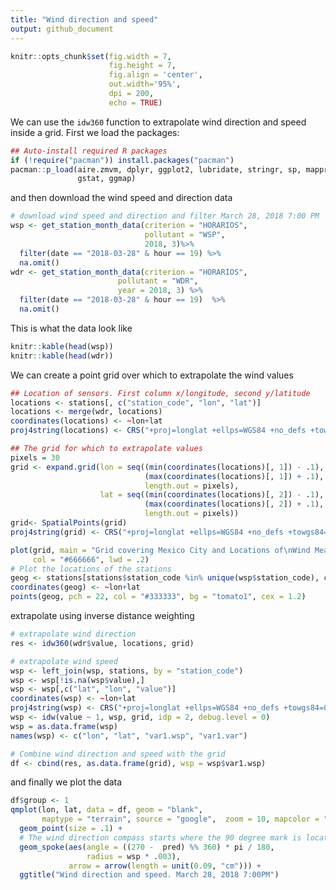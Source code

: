 ```yaml
---
title: "Wind direction and speed"
output: github_document
---
```


```r
knitr::opts_chunk$set(fig.width = 7, 
                      fig.height = 7,
                      fig.align = 'center',
                      out.width='95%', 
                      dpi = 200,
                      echo = TRUE)
```

We can use the ```idw360``` function to extrapolate wind direction and speed inside a grid. First we load the packages:

```r
## Auto-install required R packages
if (!require("pacman")) install.packages("pacman")
pacman::p_load(aire.zmvm, dplyr, ggplot2, lubridate, stringr, sp, mapproj,
               gstat, ggmap)

```

and then download the wind speed and direction data

```r
# download wind speed and direction and filter March 28, 2018 7:00 PM
wsp <- get_station_month_data(criterion = "HORARIOS",
                              pollutant = "WSP",
                              2018, 3)%>%
  filter(date == "2018-03-28" & hour == 19) %>%
  na.omit()
wdr <- get_station_month_data(criterion = "HORARIOS", 
                        pollutant = "WDR", 
                        year = 2018, 3) %>%
  filter(date == "2018-03-28" & hour == 19)  %>%
  na.omit()
```

This is what the data look like

```r
knitr::kable(head(wsp))
knitr::kable(head(wdr))
```
We can create a point grid over which to extrapolate the wind values

```r
## Location of sensors. First column x/longitude, second y/latitude
locations <- stations[, c("station_code", "lon", "lat")]
locations <- merge(wdr, locations)
coordinates(locations) <- ~lon+lat
proj4string(locations) <- CRS("+proj=longlat +ellps=WGS84 +no_defs +towgs84=0,0,0")

## The grid for which to extrapolate values
pixels = 30
grid <- expand.grid(lon = seq((min(coordinates(locations)[, 1]) - .1),
                              (max(coordinates(locations)[, 1]) + .1),
                              length.out = pixels),
                    lat = seq((min(coordinates(locations)[, 2]) - .1),
                              (max(coordinates(locations)[, 2]) + .1),
                              length.out = pixels))
grid<- SpatialPoints(grid)
proj4string(grid) <- CRS("+proj=longlat +ellps=WGS84 +no_defs +towgs84=0,0,0")

plot(grid, main = "Grid covering Mexico City and Locations of\nWind Measuring Stations (red)",
     col = "#666666", lwd = .2)
# Plot the locations of the stations
geog <- stations[stations$station_code %in% unique(wsp$station_code), c("lat", "lon")]
coordinates(geog) <- ~lon+lat
points(geog, pch = 22, col = "#333333", bg = "tomato1", cex = 1.2)
```

extrapolate using inverse distance weighting

```r
# extrapolate wind direction
res <- idw360(wdr$value, locations, grid)

# extrapolate wind speed
wsp <- left_join(wsp, stations, by = "station_code")
wsp <- wsp[!is.na(wsp$value),]
wsp <- wsp[,c("lat", "lon", "value")]
coordinates(wsp) <- ~lon+lat
proj4string(wsp) <- CRS("+proj=longlat +ellps=WGS84 +no_defs +towgs84=0,0,0")
wsp <- idw(value ~ 1, wsp, grid, idp = 2, debug.level = 0)
wsp = as.data.frame(wsp)
names(wsp) <- c("lon", "lat", "var1.wsp", "var1.var")

# Combine wind direction and speed with the grid
df <- cbind(res, as.data.frame(grid), wsp = wsp$var1.wsp)
```

and finally we plot the data

```r
df$group <- 1
qmplot(lon, lat, data = df, geom = "blank", 
       maptype = "terrain", source = "google",  zoom = 10, mapcolor = "bw") +
  geom_point(size = .1) +
  # The wind direction compass starts where the 90 degree mark is located
  geom_spoke(aes(angle = ((270 -  pred) %% 360) * pi / 180,
                 radius = wsp * .003),
             arrow = arrow(length = unit(0.09, "cm"))) +
  ggtitle("Wind direction and speed. March 28, 2018 7:00PM")

```
